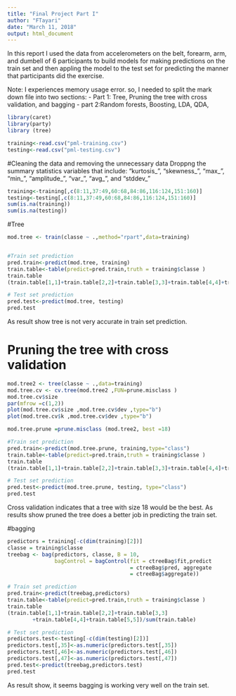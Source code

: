 ---
title: "Final Project Part I"
author: "FTayari"
date: "March 11, 2018"
output: html_document
---

In this report I used the data from accelerometers on the belt, forearm, arm, and dumbell of 6 participants to  build models for making predictions on the train set and then appling the model to the test set for predicting the manner that participants did the exercise. 

Note: I experiences memory usage error. so, I needed to split the mark down file into two sections:
- Part 1: Tree, Pruning the tree with cross validation, and bagging
- part 2:Random forests, Boosting, LDA, QDA, 

```{r}
library(caret)
library(party)
library (tree)

training<-read.csv("pml-training.csv")
testing<-read.csv("pml-testing.csv")
```

#Cleaning the data and removing the unnecessary data
Droppng the summary statistics variables that include: 
"kurtosis_", "skewness_", "max_", "min_", "amplitude_", "var_", "avg_", and "stddev_" 

```{r}
training<-training[,c(8:11,37:49,60:68,84:86,116:124,151:160)]
testing<-testing[,c(8:11,37:49,60:68,84:86,116:124,151:160)]
sum(is.na(training))
sum(is.na(testing))
```

#Tree
```{r}
mod.tree <- train(classe ~ .,method="rpart",data=training)


#Train set prediction
pred.train<-predict(mod.tree, training)
train.table<-table(predict=pred.train,truth = training$classe )
train.table
(train.table[1,1]+train.table[2,2]+train.table[3,3]+train.table[4,4]+train.table[5,5])/sum(train.table)

# Test set prediction
pred.test<-predict(mod.tree, testing)
pred.test
```

As result show tree is not very accurate in train set prediction.

# Pruning the tree with cross validation
```{r}
mod.tree2 <- tree(classe ~ .,data=training)
mod.tree.cv <- cv.tree(mod.tree2 ,FUN=prune.misclass )
mod.tree.cv$size
par(mfrow =c(1,2))
plot(mod.tree.cv$size ,mod.tree.cv$dev ,type="b")
plot(mod.tree.cv$k ,mod.tree.cv$dev ,type="b")

mod.tree.prune =prune.misclass (mod.tree2, best =18)

#Train set prediction
pred.train<-predict(mod.tree.prune, training,type="class")
train.table<-table(predict=pred.train,truth = training$classe )
train.table
(train.table[1,1]+train.table[2,2]+train.table[3,3]+train.table[4,4]+train.table[5,5])/sum(train.table)

# Test set prediction
pred.test<-predict(mod.tree.prune, testing, type="class")
pred.test

```

Cross validation indicates that a tree with size 18 would be the best.
As results show pruned the tree does a better job in predicting the train set.

#bagging
```{r}
predictors = training[-c(dim(training)[2])]
classe = training$classe
treebag <- bag(predictors, classe, B = 10,
               bagControl = bagControl(fit = ctreeBag$fit,predict 
                                       = ctreeBag$pred, aggregate 
                                       = ctreeBag$aggregate))

# Train set prediction
pred.train<-predict(treebag,predictors)
train.table<-table(predict=pred.train,truth = training$classe )
train.table
(train.table[1,1]+train.table[2,2]+train.table[3,3]
        +train.table[4,4]+train.table[5,5])/sum(train.table)

# Test set prediction
predictors.test<-testing[-c(dim(testing)[2])]
predictors.test[,35]<-as.numeric(predictors.test[,35])
predictors.test[,46]<-as.numeric(predictors.test[,46])
predictors.test[,47]<-as.numeric(predictors.test[,47])
pred.test<-predict(treebag,predictors.test)
pred.test

```

As result show, it seems bagging is working very well on the train set.